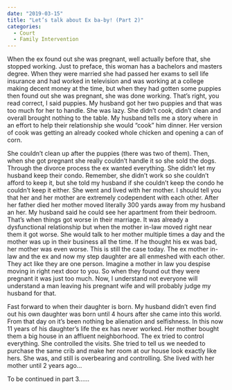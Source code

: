 ---
date: "2019-03-15"
title: "Let’s talk about Ex ba-by! (Part 2)"
categories:
  - Court
  - Family Intervention
---

When the ex found out she was pregnant, well actually before that, she stopped working. Just to preface, this woman has a bachelors and masters degree. When they were married she had passed her exams to sell life insurance and had worked in television and was working at a college making decent money at the time, but when they had gotten some puppies then found out she was pregnant, she was done working. That’s right, you read correct, I said puppies. My husband got her two puppies and that was too much for her to handle. She was lazy. She didn’t cook, didn’t clean and overall brought nothing to the table. My husband tells me a story where in an effort to help their relationship she would “cook” him dinner. Her version of cook was getting an already cooked whole chicken and opening a can of corn.

She couldn’t clean up after the puppies (there was two of them). Then, when she got pregnant she really couldn’t handle it so she sold the dogs. Through the divorce process the ex wanted everything. She didn’t let my husband keep their condo. Remember, she didn’t work so she couldn’t afford to keep it, but she told my husband if she couldn’t keep the condo he couldn’t keep it either. She went and lived with her mother. I should tell you that her and her mother are extremely codependent with each other. After her father died her mother moved literally 300 yards away from my husband an her.  My husband said he could see her apartment from their bedroom. That’s when things got worse in their marriage. It was already a dysfunctional relationship but when the mother in-law moved right near them it got worse. She would talk to her mother multiple times a day and the mother was up in their business all the time. If he thought his ex was bad, her mother was even worse. This is still the case today. The ex mother in-law and the ex and now my step daughter are all enmeshed with each other. They act like they are one person. Imagine a mother in law you despise moving in right next door to you. So when they found out they were pregnant it was just too much. Now, I understand not everyone will understand a man leaving his pregnant wife and will probably judge my husband for that.

Fast forward to when their daughter is born. My husband didn’t even find out his own daughter was born until 4 hours after she came into this world. From that day on it’s been nothing be alienation and selfishness. In this now 11 years of his daughter’s life the ex has never worked. Her mother bought them a big house in an affluent neighborhood. The ex tried to control everything. She controlled the visits. She tried to tell us we needed to purchase the same crib and make her room at our house look exactly like hers. She was, and still is overbearing and controlling. She lived with her mother until 2 years ago... 

To be continued in part 3…...
